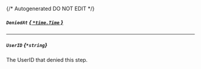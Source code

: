 {/* Autogenerated DO NOT EDIT  */}
##### `DeniedAt` [*{ `*time.Time` }*](https://pkg.go.dev/time#Time)

---
##### `UserID` *{`*string`}*
The UserID that denied this step.


